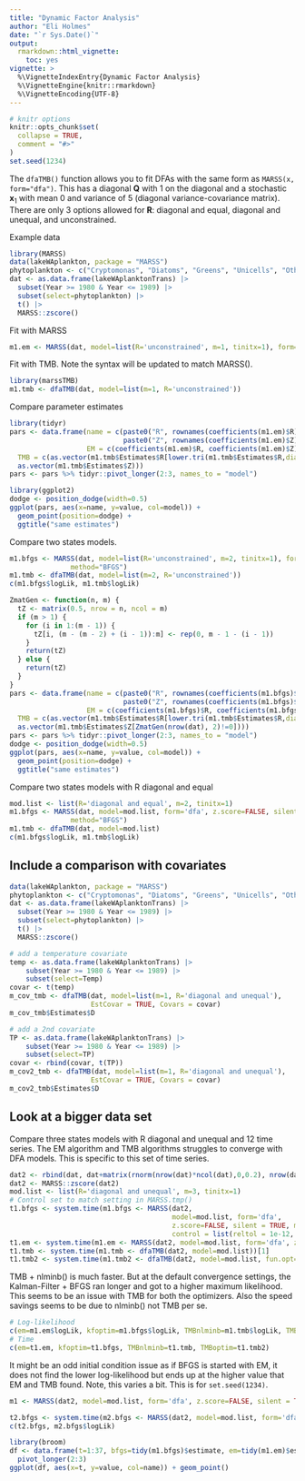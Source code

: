 ```yaml
---
title: "Dynamic Factor Analysis"
author: "Eli Holmes"
date: "`r Sys.Date()`"
output: 
  rmarkdown::html_vignette:
    toc: yes
vignette: >
  %\VignetteIndexEntry{Dynamic Factor Analysis}
  %\VignetteEngine{knitr::rmarkdown}
  %\VignetteEncoding{UTF-8}
---
```


\newcommand{\QQ}{\mathbf{Q}}
\newcommand{\RR}{\mathbf{R}}
\newcommand{\xx}{\mathbf{x}}

```r
# knitr options
knitr::opts_chunk$set(
  collapse = TRUE,
  comment = "#>"
)
set.seed(1234)
```

The `dfaTMB()` function allows you to fit DFAs with the same form as `MARSS(x, form="dfa")`. This has a diagonal $\QQ$ with 1 on the diagonal and a stochastic $\xx_1$ with mean 0 and variance of 5 (diagonal variance-covariance matrix). There are only 3 options allowed for $\RR$:
diagonal and equal, diagonal and unequal, and unconstrained.

Example data

```r
library(MARSS)
data(lakeWAplankton, package = "MARSS")
phytoplankton <- c("Cryptomonas", "Diatoms", "Greens", "Unicells", "Other.algae")
dat <- as.data.frame(lakeWAplanktonTrans) |>
  subset(Year >= 1980 & Year <= 1989) |>
  subset(select=phytoplankton) |>
  t() |>
  MARSS::zscore()
```

Fit with MARSS
```r
m1.em <- MARSS(dat, model=list(R='unconstrained', m=1, tinitx=1), form='dfa', z.score=FALSE, silent = TRUE)
```

Fit with TMB. Note the syntax will be updated to match MARSS().
```r
library(marssTMB)
m1.tmb <- dfaTMB(dat, model=list(m=1, R='unconstrained'))
```

Compare parameter estimates
```r
library(tidyr)
pars <- data.frame(name = c(paste0("R", rownames(coefficients(m1.em)$R)),
                            paste0("Z", rownames(coefficients(m1.em)$Z))),
                   EM = c(coefficients(m1.em)$R, coefficients(m1.em)$Z),
  TMB = c(as.vector(m1.tmb$Estimates$R[lower.tri(m1.tmb$Estimates$R,diag=TRUE)]),
  as.vector(m1.tmb$Estimates$Z)))
pars <- pars %>% tidyr::pivot_longer(2:3, names_to = "model")
```

```r
library(ggplot2)
dodge <- position_dodge(width=0.5)
ggplot(pars, aes(x=name, y=value, col=model)) +
  geom_point(position=dodge) +
  ggtitle("same estimates")
```


Compare two states models.
```r
m1.bfgs <- MARSS(dat, model=list(R='unconstrained', m=2, tinitx=1), form='dfa', z.score=FALSE, silent = TRUE,
               method="BFGS")
m1.tmb <- dfaTMB(dat, model=list(m=2, R='unconstrained'))
c(m1.bfgs$logLik, m1.tmb$logLik)
```

```r
ZmatGen <- function(n, m) {
  tZ <- matrix(0.5, nrow = n, ncol = m)
  if (m > 1) {
    for (i in 1:(m - 1)) {
      tZ[i, (m - (m - 2) + (i - 1)):m] <- rep(0, m - 1 - (i - 1))
    }
    return(tZ)
  } else {
    return(tZ)
  }
}
pars <- data.frame(name = c(paste0("R", rownames(coefficients(m1.bfgs)$R)),
                            paste0("Z", rownames(coefficients(m1.bfgs)$Z))),
                   EM = c(coefficients(m1.bfgs)$R, coefficients(m1.bfgs)$Z),
  TMB = c(as.vector(m1.tmb$Estimates$R[lower.tri(m1.tmb$Estimates$R,diag=TRUE)]),
  as.vector(m1.tmb$Estimates$Z[ZmatGen(nrow(dat), 2)!=0])))
pars <- pars %>% tidyr::pivot_longer(2:3, names_to = "model")
dodge <- position_dodge(width=0.5)
ggplot(pars, aes(x=name, y=value, col=model)) +
  geom_point(position=dodge) +
  ggtitle("same estimates")
```

Compare two states models with R diagonal and equal
```r
mod.list <- list(R='diagonal and equal', m=2, tinitx=1)
m1.bfgs <- MARSS(dat, model=mod.list, form='dfa', z.score=FALSE, silent = TRUE,
               method="BFGS")
m1.tmb <- dfaTMB(dat, model=mod.list)
c(m1.bfgs$logLik, m1.tmb$logLik)
```

## Include a comparison with covariates

```r
data(lakeWAplankton, package = "MARSS")
phytoplankton <- c("Cryptomonas", "Diatoms", "Greens", "Unicells", "Other.algae")
dat <- as.data.frame(lakeWAplanktonTrans) |>
  subset(Year >= 1980 & Year <= 1989) |>
  subset(select=phytoplankton) |>
  t() |>
  MARSS::zscore()

# add a temperature covariate
temp <- as.data.frame(lakeWAplanktonTrans) |>
    subset(Year >= 1980 & Year <= 1989) |>
    subset(select=Temp)
covar <- t(temp)
m_cov_tmb <- dfaTMB(dat, model=list(m=1, R='diagonal and unequal'), 
                    EstCovar = TRUE, Covars = covar)
m_cov_tmb$Estimates$D

# add a 2nd covariate
TP <- as.data.frame(lakeWAplanktonTrans) |>
    subset(Year >= 1980 & Year <= 1989) |>
    subset(select=TP)
covar <- rbind(covar, t(TP))
m_cov2_tmb <- dfaTMB(dat, model=list(m=1, R='diagonal and unequal'), 
                    EstCovar = TRUE, Covars = covar)
m_cov2_tmb$Estimates$D
```


## Look at a bigger data set

Compare three states models with R diagonal and unequal and 12 time series. The EM algorithm and TMB algorithms struggles to converge with DFA models. This is specific to this set of time series.
```r
dat2 <- rbind(dat, dat+matrix(rnorm(nrow(dat)*ncol(dat),0,0.2), nrow(dat), ncol(dat)))
dat2 <- MARSS::zscore(dat2)
mod.list <- list(R='diagonal and unequal', m=3, tinitx=1)
# Control set to match setting in MARSS.tmp()
t1.bfgs <- system.time(m1.bfgs <- MARSS(dat2, 
                                        model=mod.list, form='dfa', 
                                        z.score=FALSE, silent = TRUE, method="BFGS", 
                                        control = list(reltol = 1e-12, maxit=2000)))[1]
t1.em <- system.time(m1.em <- MARSS(dat2, model=mod.list, form='dfa', z.score=FALSE, silent = TRUE))[1]
t1.tmb <- system.time(m1.tmb <- dfaTMB(dat2, model=mod.list))[1]
t1.tmb2 <- system.time(m1.tmb2 <- dfaTMB(dat2, model=mod.list, fun.opt="optim"))[1]
```

TMB + nlminb() is much faster. But at the default convergence settings, the Kalman-Filter + BFGS ran longer and got to a higher maximum likelihood. This seems to be an issue with TMB for both the optimizers. Also the speed savings seems to be
due to nlminb() not TMB per se.
```r
# Log-likelihood
c(em=m1.em$logLik, kfoptim=m1.bfgs$logLik, TMBnlminb=m1.tmb$logLik, TMBoptim=m1.tmb2$logLik)
# Time
c(em=t1.em, kfoptim=t1.bfgs, TMBnlminb=t1.tmb, TMBoptim=t1.tmb2)
```

It might be an odd initial condition issue as if BFGS is started with EM, it does not find the lower log-likelihood but ends up at the higher value that EM and TMB found. Note, this varies a bit. This is for `set.seed(1234)`.
```r
m1 <- MARSS(dat2, model=mod.list, form='dfa', z.score=FALSE, silent = TRUE, control = list(minit=1, maxit=10))

t2.bfgs <- system.time(m2.bfgs <- MARSS(dat2, model=mod.list, form='dfa', z.score=FALSE, silent = TRUE, method="BFGS", inits = m1))[1]
c(t2.bfgs, m2.bfgs$logLik)
```

```r
library(broom)
df <- data.frame(t=1:37, bfgs=tidy(m1.bfgs)$estimate, em=tidy(m1.em)$estimate) |>
  pivot_longer(2:3)
ggplot(df, aes(x=t, y=value, col=name)) + geom_point()
```